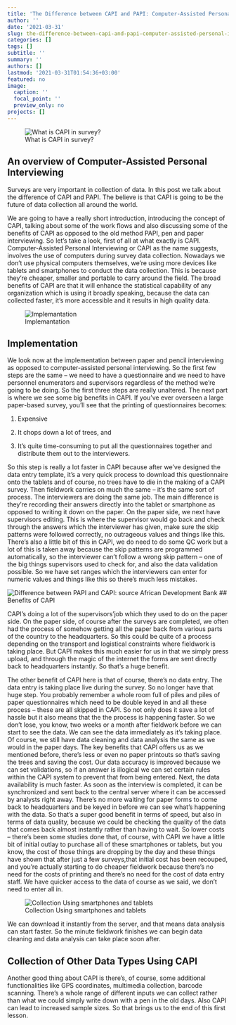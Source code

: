 ```yaml
---
title: 'The Difference between CAPI and PAPI: Computer-Assisted Personal Interviewing'
author: ''
date: '2021-03-31'
slug: the-difference-between-capi-and-papi-computer-assisted-personal-interviewing
categories: []
tags: []
subtitle: ''
summary: ''
authors: []
lastmod: '2021-03-31T01:54:36+03:00'
featured: no
image:
  caption: ''
  focal_point: ''
  preview_only: no
projects: []
---
```


![What is CAPI in survey?](why.png)

## An overview of Computer-Assisted Personal Interviewing

Surveys are very important in collection of data. In this post we talk about the difference of CAPI and PAPI. The believe is that CAPI is going to be the future of data collection all around the world.


We are going to have a really short introduction, introducing the concept of CAPI, talking about some of the work flows and also discussing some of the benefits of CAPI as opposed to the old method PAPI, pen and paper interviewing. So let's take a look, first of all at what exactly is CAPI. Computer-Assisted Personal Interviewing or CAPI as the name suggests, involves the use of computers during survey data collection. Nowadays we don't use physical computers themselves, we're using more devices like tablets and smartphones to conduct the data collection. This is because they're cheaper, smaller and portable to carry around the field. The broad benefits of CAPI are that it will enhance the statistical capability of any organization which is using it broadly speaking, because the data can collected faster, it's more accessible and it results in high quality data. 

![Implemantation](Implementation.png)

## Implementation

We look now at the implementation between paper and pencil interviewing as opposed to computer-assisted personal interviewing. So the first few steps are the same -- we need to have a questionnaire and we need to have personnel enumerators and supervisors regardless of the method we're going to be doing. So the first three steps are really unaltered. The next part is where we see some big benefits in CAPI. If you've ever overseen a large paper-based survey, you'll see that the printing of questionnaires becomes:

 (1) Expensive
 
 (2) It chops down a lot of trees, and 
 
 (3) It's quite time-consuming to put all the questionnaires together and distribute them out to the interviewers.
 
So this step is really a lot faster in CAPI because after we've designed the data entry template, it's a very quick process to download this questionnaire onto the tablets and of course, no trees have to die in the making of a CAPI survey. Then fieldwork carries on much the same -- it's the same sort of process. The interviewers are doing the same job. The main difference is they're recording their answers directly into the tablet or smartphone as opposed to writing it down on the paper. On the paper side, we next have supervisors editing. This is where the supervisor would go back and check through the answers which the interviewer has given, make sure the skip patterns were followed correctly, no outrageous values and things like this. There's also a little bit of this in CAPI, we do need to do some QC work but a lot of this is taken away because the skip patterns are programmed automatically, so the interviewer can't follow a wrong skip pattern -- one of the big things supervisors used to check for, and also the data validation possible. So we have set ranges which the interviewers can enter for numeric values and things like this so there's much less mistakes. 

![Difference between PAPI and CAPI: source African Development Bank](Survey1.png)
## Benefits of CAPI


CAPI's doing a lot of the supervisors'job which they used to do on the paper side. On the paper side, of course after the surveys are completed, we often had the process of somehow getting all the paper back from various parts of the country to the headquarters. So this could be quite of a process depending on the transport and logistical constraints where fieldwork is taking place. But CAPI makes this much easier for us in that we simply press upload, and through the magic of the internet the forms are sent directly back to headquarters instantly. So that's a huge benefit. 

The other benefit of CAPI here is that of course, there's no data entry. The data entry is taking place live during the survey. So no longer have that huge step. You probably remember a whole room full of piles and piles of paper questionnaires which need to be double keyed in and all these process -- these are all skipped in CAPI. So not only does it save a lot of hassle but it also means that the the process is happening faster. So we don't lose, you know, two weeks or a month after fieldwork before we can start to see the data. We can see the data immediately as it's taking place. Of course, we still have data cleaning and data analysis the same as we would in the paper days. The key benefits that CAPI offers us as we mentioned before, there's less or even no paper printouts so that's saving the trees and saving the cost. Our data accuracy is improved because we can set validations, so if an answer is illogical we can set certain rules within the CAPI system to prevent that from being entered. Next, the data availability is much faster. As soon as the interview is completed, it can be synchronized and sent back to the central server where it can be accessed by analysts right away. There's no more waiting for paper forms to come back to headquarters and be keyed in before we can see what's happening with the data. So that's a super good benefit in terms of speed, but also in terms of data quality, because we could be checking the quality of the data that comes back almost instantly rather than having to wait. So lower costs -- there's been some studies done that, of course, with CAPI we have a little bit of initial outlay to purchase all of these smartphones or tablets, but you know, the cost of those things are dropping by the day and these things have shown that after just a few surveys,that initial cost has been recouped, and you're actually starting to do cheaper fieldwork because there's no need for the costs of printing and there's no need for the cost of data entry staff. We have quicker access to the data of course as we said, we don't need to enter all in. 

![Collection Using smartphones and tablets](smart.png)

We can download it instantly from the server, and that means data analysis can start faster. So the minute fieldwork finishes we can begin data cleaning and data analysis can take place soon after.

## Collection of Other Data Types Using CAPI

Another good thing about CAPI is there's, of course, some additional functionalities like GPS coordinates, multimedia collection, barcode scanning. There's a whole range of different inputs we can collect rather than what we could simply write down with a pen in the old days. Also CAPI can lead to increased sample sizes. So that brings us to the end of
this first lesson. 